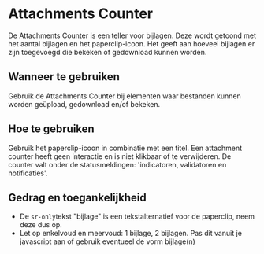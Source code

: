 # Attachments Counter

De Attachments Counter is een teller voor bijlagen. Deze wordt getoond met het aantal bijlagen en het paperclip-icoon. Het geeft aan hoeveel bijlagen er zijn toegevoegd die bekeken of gedownload kunnen worden.

## Wanneer te gebruiken

Gebruik de Attachments Counter bij elementen waar bestanden kunnen worden geüpload, gedownload en/of bekeken.

## Hoe te gebruiken

Gebruik het paperclip-icoon in combinatie met een titel. Een attachment counter heeft geen interactie en is niet klikbaar of te verwijderen. De counter valt onder de statusmeldingen: 'indicatoren, validatoren en notificaties'.

## Gedrag en toegankelijkheid

- De `sr-only`tekst "bijlage" is een tekstalternatief voor de paperclip, neem deze dus op.
- Let op enkelvoud en meervoud: 1 bijlage, 2 bijlagen. Pas dit vanuit je javascript aan of gebruik eventueel de vorm bijlage(n)

<!--
## Component in context

todo(thomas): Link aanpassen naar juiste locatie
- [Accordion table]({{ '/components/detail/accordion-table' | docPath }}) -->
